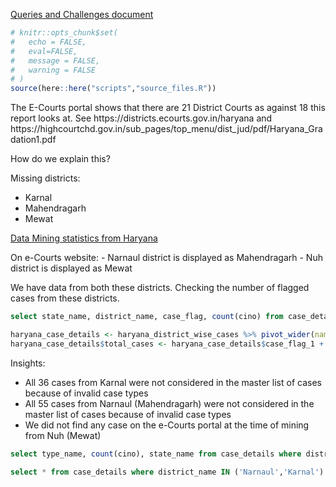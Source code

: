 
[Queries and Challenges document](https://docs.google.com/document/d/1lF_5ieLHunm-IRQDA1tDk_QkSJUbWYENTRU13WjyepY/edit)

```r
# knitr::opts_chunk$set(
# 	echo = FALSE,
# 	eval=FALSE,
# 	message = FALSE,
# 	warning = FALSE
# )
source(here::here("scripts","source_files.R"))
```

The E-Courts portal shows that there are 21 District Courts as against 18 this report looks at. See https://districts.ecourts.gov.in/haryana and https://highcourtchd.gov.in/sub_pages/top_menu/dist_jud/pdf/Haryana_Gradation1.pdf

How do we explain this?

Missing districts:

- Karnal
- Mahendragarh
- Mewat

[Data Mining statistics from Haryana](https://docs.google.com/spreadsheets/d/1CXfaxY5v4FJB0chdo--fW_EsX353Bi6mZzzEScguCkI/edit#gid=689112034)

On e-Courts website:
- Narnaul district is displayed as Mahendragarh
- Nuh district is displayed as Mewat

We have data from both these districts. Checking the number of flagged cases from these districts. 

```sql
select state_name, district_name, case_flag, count(cino) from case_details where state_name='Haryana' group by state_name, district_name, case_flag
```


```r
haryana_case_details <- haryana_district_wise_cases %>% pivot_wider(names_from = 'case_flag', values_from='count', names_prefix='case_flag_')
haryana_case_details$total_cases <- haryana_case_details$case_flag_1 + haryana_case_details$case_flag_0
```

Insights:

- All 36 cases from Karnal were not considered in the master list of cases because of invalid case types
- All 55 cases from Narnaul (Mahendragarh) were not considered in the master list of cases because of invalid case types
- We did not find any case on the e-Courts portal at the time of mining from Nuh (Mewat)


```sql
select type_name, count(cino), state_name from case_details where district_name IN ('Narnaul','Karnal') group by type_name, state_name
```

```sql
select * from case_details where district_name IN ('Narnaul','Karnal') AND type_name='POCSO ACT'
```


